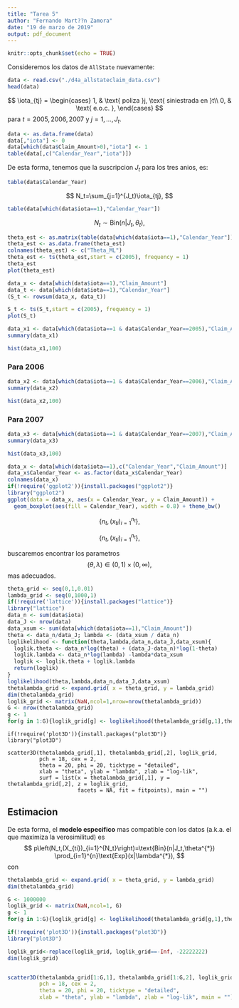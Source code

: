 ```yaml
---
title: "Tarea 5"
author: "Fernando Mart??n Zamora"
date: "19 de marzo de 2019"
output: pdf_document
---
```


```r
knitr::opts_chunk$set(echo = TRUE)
```
Consideremos los datos de `AllState` nuevamente:

```r
data <- read.csv("./d4a_allstateclaim_data.csv")
head(data)
```


$$
\iota_{tj} = 
\begin{cases}
1, & \text{ poliza }j, \text{ siniestrada en }t\\
0, & \text{ e.o.c. },
\end{cases}
$$
para $t=2005,2006,2007$ y $j=1,\ldots,J_t$.

```r
data <- as.data.frame(data)
data[,"iota"] <- 0
data[which(data$Claim_Amount>0),"iota"] <- 1
table(data[,c("Calendar_Year","iota")])
```

De esta forma, tenemos que la suscripcion $J_t$ para los tres anios, es:

```r
table(data$Calendar_Year)
```


$$
N_t=\sum_{j=1}^{J_t}\iota_{tj},
$$


```r
table(data[which(data$iota==1),"Calendar_Year"])
```


$$
N_t \sim \text{Bin}(n|J_t,\theta_t),
$$

```r
theta_est <- as.matrix(table(data[which(data$iota==1),"Calendar_Year"])) / as.matrix(table(data$Calendar_Year))
theta_est <- as.data.frame(theta_est)
colnames(theta_est) <- c("Theta_ML")
theta_est <- ts(theta_est,start = c(2005), frequency = 1)
theta_est
plot(theta_est)
```



```r
data_x <- data[which(data$iota==1),"Claim_Amount"]
data_t <- data[which(data$iota==1),"Calendar_Year"]
(S_t <- rowsum(data_x, data_t))
```


```r
S_t <- ts(S_t,start = c(2005), frequency = 1)
plot(S_t)
```


```r
data_x1 <- data[which(data$iota==1 & data$Calendar_Year==2005),"Claim_Amount"]
summary(data_x1)
```

```r
hist(data_x1,100)
```    

### Para 2006

```r
data_x2 <- data[which(data$iota==1 & data$Calendar_Year==2006),"Claim_Amount"]
summary(data_x2)
```

```r
hist(data_x2,100)
```    


### Para 2007

```r
data_x3 <- data[which(data$iota==1 & data$Calendar_Year==2007),"Claim_Amount"]
summary(data_x3)
```

```r
hist(data_x3,100)
```  



```r
data_x <- data[which(data$iota==1),c("Calendar_Year","Claim_Amount")]
data_x$Calendar_Year <- as.factor(data_x$Calendar_Year)
colnames(data_x)
if(!require('ggplot2')){install.packages("ggplot2")}
library("ggplot2")
ggplot(data = data_x, aes(x = Calendar_Year, y = Claim_Amount)) +
  geom_boxplot(aes(fill = Calendar_Year), width = 0.8) + theme_bw()
```


$$
\{n_t,(x_{ti})_{i=1}^{n_t}\},
$$

$$
\{n_t,(x_{ti})_{i=1}^{n_t}\},
$$

buscaremos encontrar los parametros
$$
(\theta,\lambda) \in (0,1)\times (0,\infty),
$$
mas adecuados.



```r
theta_grid <- seq(0,1,0.01)
lambda_grid <- seq(0,1000,1)
if(!require('lattice')){install.packages("lattice")}
library("lattice")
data_n <- sum(data$iota)
data_J <- nrow(data)
data_xsum <- sum(data[which(data$iota==1),"Claim_Amount"])
theta <- data_n/data_J; lambda <- (data_xsum / data_n)
loglikelihood <- function(theta,lambda,data_n,data_J,data_xsum){
  loglik.theta <- data_n*log(theta) + (data_J-data_n)*log(1-theta)
  loglik.lambda <- data_n*log(lambda) -lambda*data_xsum
  loglik <- loglik.theta + loglik.lambda
  return(loglik)
}
loglikelihood(theta,lambda,data_n,data_J,data_xsum)
thetalambda_grid <- expand.grid( x = theta_grid, y = lambda_grid)
dim(thetalambda_grid)
loglik_grid <- matrix(NaN,ncol=1,nrow=nrow(thetalambda_grid))
G <- nrow(thetalambda_grid)
g <- 1
for(g in 1:G){loglik_grid[g] <- loglikelihood(thetalambda_grid[g,1],thetalambda_grid[g,2],data_n,data_J,data_xsum)}
```

```
if(!require('plot3D')){install.packages("plot3D")}
library("plot3D")

scatter3D(thetalambda_grid[,1], thetalambda_grid[,2], loglik_grid, 
          pch = 18, cex = 2, 
          theta = 20, phi = 20, ticktype = "detailed",
          xlab = "theta", ylab = "lambda", zlab = "log-lik",  
          surf = list(x = thetalambda_grid[,1], y = thetalambda_grid[,2], z = loglik_grid,  
                      facets = NA, fit = fitpoints), main = "")
```

## Estimacion

De esta forma, el **modelo especifico** mas compatible con los datos (a.k.a. el que maximiza la verosimilitud) es
$$
p\left(N_t,(X_{ti})_{i=1}^{N_t}\right)=\text{Bin}(n|J_t,\theta^{*}) \prod_{i=1}^{n}\text{Exp}(x|\lambda^{*}),
$$
con 
\begin{eqnarray}
\theta^{*} & = &\arg\max_{\theta\in (0,1)}lik\left(\theta|(J_t,n_t)_{t=2005}^{2007}\right) \nonumber \\
\lambda^{*} & = &\arg\max_{\lambda\in (0,\infty)}lik\left(\lambda|(x_{t,i})_{t=2005,i=1}^{2007,n_t}\right) \nonumber.
\end{eqnarray}
```r
thetalambda_grid <- expand.grid( x = theta_grid, y = lambda_grid)
dim(thetalambda_grid)
```

```r
G <- 1000000
loglik_grid <- matrix(NaN,ncol=1, G)
g <- 1
for(g in 1:G){loglik_grid[g] <- loglikelihood(thetalambda_grid[g,1],thetalambda_grid[g,2],data_n,data_J,data_xsum)}
```

```r
if(!require('plot3D')){install.packages("plot3D")}
library("plot3D")

loglik_grid<-replace(loglik_grid, loglik_grid==-Inf, -22222222)
dim(loglik_grid)


scatter3D(thetalambda_grid[1:G,1], thetalambda_grid[1:G,2], loglik_grid, 
          pch = 18, cex = 2, 
          theta = 20, phi = 20, ticktype = "detailed",
          xlab = "theta", ylab = "lambda", zlab = "log-lik", main = "")

```
